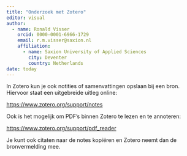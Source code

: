 ```yaml
---
title: "Onderzoek met Zotero"
editor: visual
author:
  - name: Ronald Visser
    orcid: 0000-0001-6966-1729
    email: r.m.visser@saxion.nl
    affiliation: 
      - name: Saxion University of Applied Sciences
        city: Deventer
        country: Netherlands
date: today
---
```


In Zotero kun je ook notities of samenvattingen opslaan bij een bron. Hiervoor staat een uitgebreide uitleg online:

<https://www.zotero.org/support/notes>

Ook is het mogelijk om PDF's binnen Zotero te lezen en te annoteren:

<https://www.zotero.org/support/pdf_reader>

Je kunt ook citaten naar de notes kopiëren en Zotero neemt dan de bronvermelding mee.

